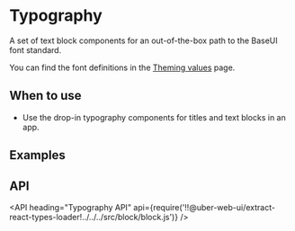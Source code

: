 <!--
Copyright (c) 2018-2019 Uber Technologies, Inc.

This source code is licensed under the MIT license found in the
LICENSE file in the root directory of this source tree.
-->




# Typography

A set of text block components for an out-of-the-box path to the BaseUI font standard.

You can find the font definitions in the [Theming values](/guides/theming/#theming-values) page.

## When to use

- Use the drop-in typography components for titles and text blocks in an app.

## Examples

<Example title="Display Typography" path="typography/display.js">
  <ExampleDisplay />
</Example>

<Example title="Heading Typography" path="typography/heading.js">
  <ExampleHeading />
</Example>

<Example title="Body Typography" path="typography/text.js">
  <ExampleBody />
</Example>

## API

<API
  heading="Typography API"
  api={require('!!@uber-web-ui/extract-react-types-loader!../../../src/block/block.js')}
/>
